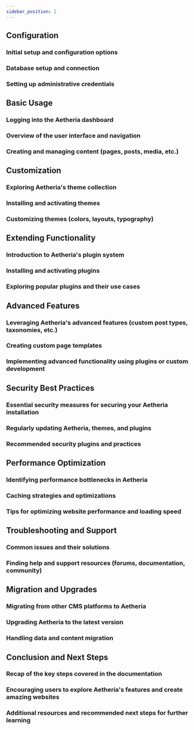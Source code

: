 ```yaml
---
sidebar_position: 2
---
```





## Configuration

### Initial setup and configuration options

### Database setup and connection

### Setting up administrative credentials

## Basic Usage

### Logging into the Aetheria dashboard

### Overview of the user interface and navigation

### Creating and managing content (pages, posts, media, etc.)

## Customization

### Exploring Aetheria's theme collection

### Installing and activating themes

### Customizing themes (colors, layouts, typography)

## Extending Functionality

### Introduction to Aetheria's plugin system

### Installing and activating plugins

### Exploring popular plugins and their use cases

## Advanced Features

### Leveraging Aetheria's advanced features (custom post types, taxonomies, etc.)

### Creating custom page templates

### Implementing advanced functionality using plugins or custom development

## Security Best Practices

### Essential security measures for securing your Aetheria installation

### Regularly updating Aetheria, themes, and plugins

### Recommended security plugins and practices

## Performance Optimization

### Identifying performance bottlenecks in Aetheria

### Caching strategies and optimizations

### Tips for optimizing website performance and loading speed

## Troubleshooting and Support

### Common issues and their solutions

### Finding help and support resources (forums, documentation, community)

## Migration and Upgrades

### Migrating from other CMS platforms to Aetheria

### Upgrading Aetheria to the latest version

### Handling data and content migration

## Conclusion and Next Steps

### Recap of the key steps covered in the documentation

### Encouraging users to explore Aetheria's features and create amazing websites

### Additional resources and recommended next steps for further learning
